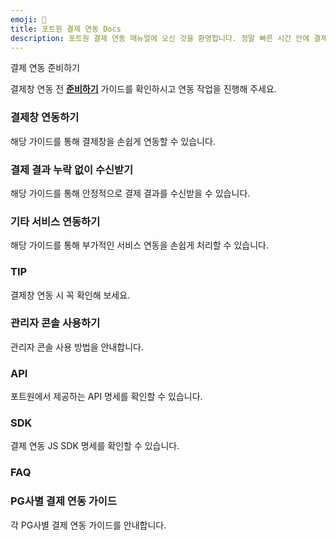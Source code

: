 ```yaml
---
emoji: 🧩
title: 포트원 결제 연동 Docs
description: 포트원 결제 연동 매뉴얼에 오신 것을 환영합니다. 정말 빠른 시간 안에 결제창 연동 개발을 끝내실 수 있게 도와드립니다.
---
```




<Hint style="info">
결제 연동 준비하기

결제창 연동 전 [**준비하기**](./ready/readme) 가이드를 확인하시고 연동 작업을 진행해 주세요.

</Hint>

### 결제창 연동하기

해당 가이드를 통해 결제창을 손쉽게 연동할 수 있습니다.

<ContentRef slug="/ko/auth/guide/readme" />

<ContentRef slug="/ko/auth/guide-1/readme" />

<ContentRef slug="/ko/auth/guide-2/readme" />

### 결제 결과 누락 없이 수신받기

해당 가이드를 통해 안정적으로 결제 결과를 수신받을 수 있습니다.

<ContentRef slug="/ko/result/webhook" />

### 기타 서비스 연동하기

해당 가이드를 통해 부가적인 서비스 연동을 손쉽게 처리할 수 있습니다.

<ContentRef slug="/ko/etc/phone/readme" />

<ContentRef slug="/ko/etc/all/readme" />

<ContentRef slug="/ko/etc/credit-auth/readme" />

<ContentRef slug="/ko/etc/url" />

<ContentRef slug="/ko/etc/budget" />

### TIP

결제창 연동 시 꼭 확인해 보세요.

<ContentRef slug="/ko/tip/tax" />

<ContentRef slug="/ko/tip/chk" />

<ContentRef slug="/ko/tip/confirm-process" />

<ContentRef slug="/ko/tip/flow" />

<ContentRef slug="/ko/tip/agency-and-tier" />

<ContentRef slug="/ko/tip/pg" />

<ContentRef slug="/ko/tip/pg-1" />

### 관리자 콘솔 사용하기

관리자 콘솔 사용 방법을 안내합니다.

<ContentRef slug="/ko/console/pg" />

### API

포트원에서 제공하는 API 명세를 확인할 수 있습니다.

<ContentRef slug="/ko/api/rest-api-access-token" />

### SDK

결제 연동 JS SDK 명세를 확인할 수 있습니다.

<ContentRef slug="/ko/sdk/javascript-sdk-old/readmereadme" />

### FAQ

<ContentRef slug="/ko/faq/undefined" />

### **PG사별 결제 연동 가이드**

각 PG사별 결제 연동 가이드를 안내합니다.

<ContentRef slug="/ko/pg/payment-gateway/readme" />

<ContentRef slug="/ko/ready/2-pg/pg/readme" />
